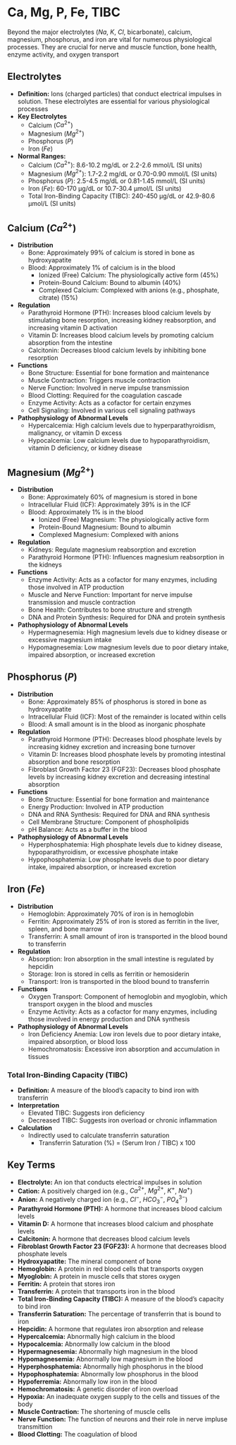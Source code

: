 # Ca, Mg, P, Fe, TIBC {-}

Beyond the major electrolytes ($Na$, $K$, $Cl$, bicarbonate), calcium, magnesium, phosphorus, and iron are vital for numerous physiological processes. They are crucial for nerve and muscle function, bone health, enzyme activity, and oxygen transport

## **Electrolytes** {-}

*   **Definition:** Ions (charged particles) that conduct electrical impulses in solution. These electrolytes are essential for various physiological processes
*   **Key Electrolytes**
    *   Calcium ($Ca^{2+}$)
    *   Magnesium ($Mg^{2+}$)
    *   Phosphorus ($P$)
    *   Iron ($Fe$)
*   **Normal Ranges:**
    *   Calcium ($Ca^{2+}$): 8.6-10.2 mg/dL or 2.2-2.6 mmol/L (SI units)
    *   Magnesium ($Mg^{2+}$): 1.7-2.2 mg/dL or 0.70-0.90 mmol/L (SI units)
    *   Phosphorus ($P$): 2.5-4.5 mg/dL or 0.81-1.45 mmol/L (SI units)
    *   Iron ($Fe$): 60-170 μg/dL or 10.7-30.4 μmol/L (SI units)
    *   Total Iron-Binding Capacity (TIBC): 240-450 μg/dL or 42.9-80.6 μmol/L (SI units)

## **Calcium ($Ca^{2+}$)** {-}

*   **Distribution**
    *   Bone: Approximately 99% of calcium is stored in bone as hydroxyapatite
    *   Blood: Approximately 1% of calcium is in the blood
        *   Ionized (Free) Calcium: The physiologically active form (45%)
        *   Protein-Bound Calcium: Bound to albumin (40%)
        *   Complexed Calcium: Complexed with anions (e.g., phosphate, citrate) (15%)
*   **Regulation**
    *   Parathyroid Hormone (PTH): Increases blood calcium levels by stimulating bone resorption, increasing kidney reabsorption, and increasing vitamin D activation
    *   Vitamin D: Increases blood calcium levels by promoting calcium absorption from the intestine
    *   Calcitonin: Decreases blood calcium levels by inhibiting bone resorption
*   **Functions**
    *   Bone Structure: Essential for bone formation and maintenance
    *   Muscle Contraction: Triggers muscle contraction
    *   Nerve Function: Involved in nerve impulse transmission
    *   Blood Clotting: Required for the coagulation cascade
    *   Enzyme Activity: Acts as a cofactor for certain enzymes
    *   Cell Signaling: Involved in various cell signaling pathways
*   **Pathophysiology of Abnormal Levels**
    *   Hypercalcemia: High calcium levels due to hyperparathyroidism, malignancy, or vitamin D excess
    *   Hypocalcemia: Low calcium levels due to hypoparathyroidism, vitamin D deficiency, or kidney disease

## **Magnesium ($Mg^{2+}$)** {-}

*   **Distribution**
    *   Bone: Approximately 60% of magnesium is stored in bone
    *   Intracellular Fluid (ICF): Approximately 39% is in the ICF
    *   Blood: Approximately 1% is in the blood
        *   Ionized (Free) Magnesium: The physiologically active form
        *   Protein-Bound Magnesium: Bound to albumin
        *   Complexed Magnesium: Complexed with anions
*   **Regulation**
    *   Kidneys: Regulate magnesium reabsorption and excretion
    *   Parathyroid Hormone (PTH): Influences magnesium reabsorption in the kidneys
*   **Functions**
    *   Enzyme Activity: Acts as a cofactor for many enzymes, including those involved in ATP production
    *   Muscle and Nerve Function: Important for nerve impulse transmission and muscle contraction
    *   Bone Health: Contributes to bone structure and strength
    *   DNA and Protein Synthesis: Required for DNA and protein synthesis
*   **Pathophysiology of Abnormal Levels**
    *   Hypermagnesemia: High magnesium levels due to kidney disease or excessive magnesium intake
    *   Hypomagnesemia: Low magnesium levels due to poor dietary intake, impaired absorption, or increased excretion

## **Phosphorus ($P$)** {-}

*   **Distribution**
    *   Bone: Approximately 85% of phosphorus is stored in bone as hydroxyapatite
    *   Intracellular Fluid (ICF): Most of the remainder is located within cells
    *   Blood: A small amount is in the blood as inorganic phosphate
*   **Regulation**
    *   Parathyroid Hormone (PTH): Decreases blood phosphate levels by increasing kidney excretion and increasing bone turnover
    *   Vitamin D: Increases blood phosphate levels by promoting intestinal absorption and bone resorption
    *   Fibroblast Growth Factor 23 (FGF23): Decreases blood phosphate levels by increasing kidney excretion and decreasing intestinal absorption
*   **Functions**
    *   Bone Structure: Essential for bone formation and maintenance
    *   Energy Production: Involved in ATP production
    *   DNA and RNA Synthesis: Required for DNA and RNA synthesis
    *   Cell Membrane Structure: Component of phospholipids
    *   pH Balance: Acts as a buffer in the blood
*   **Pathophysiology of Abnormal Levels**
    *   Hyperphosphatemia: High phosphate levels due to kidney disease, hypoparathyroidism, or excessive phosphate intake
    *   Hypophosphatemia: Low phosphate levels due to poor dietary intake, impaired absorption, or increased excretion

## **Iron ($Fe$)** {-}

*   **Distribution**
    *   Hemoglobin: Approximately 70% of iron is in hemoglobin
    *   Ferritin: Approximately 25% of iron is stored as ferritin in the liver, spleen, and bone marrow
    *   Transferrin: A small amount of iron is transported in the blood bound to transferrin
*   **Regulation**
    *   Absorption: Iron absorption in the small intestine is regulated by hepcidin
    *   Storage: Iron is stored in cells as ferritin or hemosiderin
    *   Transport: Iron is transported in the blood bound to transferrin
*   **Functions**
    *   Oxygen Transport: Component of hemoglobin and myoglobin, which transport oxygen in the blood and muscles
    *   Enzyme Activity: Acts as a cofactor for many enzymes, including those involved in energy production and DNA synthesis
*   **Pathophysiology of Abnormal Levels**
    *   Iron Deficiency Anemia: Low iron levels due to poor dietary intake, impaired absorption, or blood loss
    *   Hemochromatosis: Excessive iron absorption and accumulation in tissues

### **Total Iron-Binding Capacity (TIBC)** {-}

*   **Definition:** A measure of the blood's capacity to bind iron with transferrin
*   **Interpretation**
    *   Elevated TIBC: Suggests iron deficiency
    *   Decreased TIBC: Suggests iron overload or chronic inflammation
*   **Calculation**
    *   Indirectly used to calculate transferrin saturation
        *   Transferrin Saturation (%) = (Serum Iron / TIBC) x 100

## **Key Terms** {-}

*   **Electrolyte:** An ion that conducts electrical impulses in solution
*   **Cation:** A positively charged ion (e.g., $Ca^{2+}$, $Mg^{2+}$, $K^+$, $Na^+$)
*   **Anion:** A negatively charged ion (e.g., $Cl^-$, $HCO_3^-$, $PO_4^{3-}$)
*   **Parathyroid Hormone (PTH):** A hormone that increases blood calcium levels
*   **Vitamin D:** A hormone that increases blood calcium and phosphate levels
*   **Calcitonin:** A hormone that decreases blood calcium levels
*   **Fibroblast Growth Factor 23 (FGF23):** A hormone that decreases blood phosphate levels
*   **Hydroxyapatite:** The mineral component of bone
*   **Hemoglobin:** A protein in red blood cells that transports oxygen
*   **Myoglobin:** A protein in muscle cells that stores oxygen
*   **Ferritin:** A protein that stores iron
*   **Transferrin:** A protein that transports iron in the blood
*   **Total Iron-Binding Capacity (TIBC):** A measure of the blood's capacity to bind iron
*   **Transferrin Saturation:** The percentage of transferrin that is bound to iron
*   **Hepcidin:** A hormone that regulates iron absorption and release
*   **Hypercalcemia:** Abnormally high calcium in the blood
*   **Hypocalcemia:** Abnormally low calcium in the blood
*   **Hypermagnesemia:** Abnormally high magnesium in the blood
*   **Hypomagnesemia:** Abnormally low magnesium in the blood
*   **Hyperphosphatemia:** Abnormally high phosphorus in the blood
*   **Hypophosphatemia:** Abnormally low phosphorus in the blood
*   **Hypoferremia:** Abnormally low iron in the blood
*   **Hemochromatosis:** A genetic disorder of iron overload
*   **Hypoxia:** An inadequate oxygen supply to the cells and tissues of the body
*   **Muscle Contraction:** The shortening of muscle cells
*   **Nerve Function:** The function of neurons and their role in nerve impluse transmittion
*   **Blood Clotting:** The coagulation of blood

